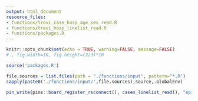 ```yaml
---
output: html_document
resource_files:
- functions/trevi_case_hosp_age_sex_read.R
- functions/trevi_hosp_linelist_read.R
- functions/packages.R
---
```


```r
knitr::opts_chunk$set(echo = TRUE, warning=FALSE, message=FALSE) 
# , fig.width=10, fig.height=(2/3)*10
```

```r
source('packages.R')
```

```r
file.sources = list.files(path = "./functions/input", pattern="*.R")
sapply(paste0('./functions/input/',file.sources),source,.GlobalEnv)
```

```r
pin_write(pins::board_register_rsconnect(), cases_linelist_read(), "epicases_linelist_read")

```
